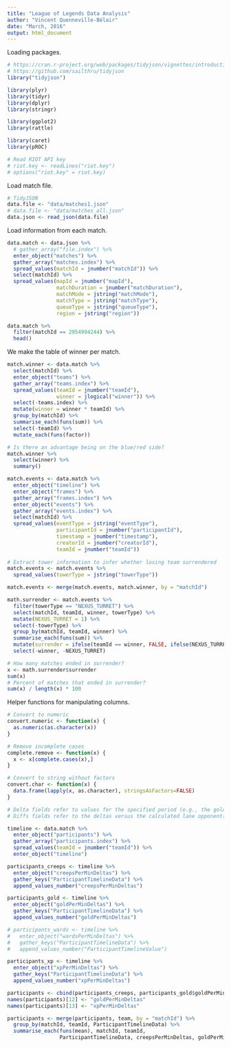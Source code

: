 ```yaml
---
title: "League of Legends Data Analysis"
author: "Vincent Quenneville-Bélair"
date: "March, 2016"
output: html_document
---
```


Loading packages.
```r
# https://cran.r-project.org/web/packages/tidyjson/vignettes/introduction-to-tidyjson.html
# https://github.com/sailthru/tidyjson
library("tidyjson")

library(plyr)
library(tidyr)
library(dplyr)
library(stringr)

library(ggplot2)
library(rattle)

library(caret)
library(pROC)
```

```r
# Read RIOT API key
# riot.key <- readLines("riot.key")
# options("riot.key" = riot.key)
```

Load match file.
```r
# TidyJSON
data.file <- "data/matches1.json"
# data.file <- "data/matches_all.json"
data.json <- read_json(data.file)
```

Load information from each match.
```r
data.match <- data.json %>% 
  # gather_array("file.index") %>%
  enter_object("matches") %>%
  gather_array("matches.index") %>% 
  spread_values(matchId = jnumber("matchId")) %>%
  select(matchId) %>%
  spread_values(mapId = jnumber("mapId"),
                matchDuration = jnumber("matchDuration"),
                matchMode = jstring("matchMode"),
                matchType = jstring("matchType"),
                queueType = jstring("queueType"),
                region = jstring("region"))

data.match %>%
  filter(matchId == 2054994244) %>%
  head()
```

We make the table of winner per match.
```r
match.winner <- data.match %>%
  select(matchId) %>%
  enter_object("teams") %>%
  gather_array("teams.index") %>% 
  spread_values(teamId = jnumber("teamId"),
                winner = jlogical("winner")) %>%
  select(-teams.index) %>%
  mutate(winner = winner * teamId) %>%
  group_by(matchId) %>%
  summarise_each(funs(sum)) %>%
  select(-teamId) %>%
  mutate_each(funs(factor))

# Is there an advantage being on the blue/red side?
match.winner %>% 
  select(winner) %>%
  summary()
```

```r
match.events <- data.match %>%
  enter_object("timeline") %>%
  enter_object("frames") %>%
  gather_array("frames.index") %>%
  enter_object("events") %>%
  gather_array("events.index") %>%
  select(matchId) %>%
  spread_values(eventType = jstring("eventType"),
                participantId = jnumber("participantId"), 
                timestamp = jnumber("timestamp"),
                creatorId = jnumber("creatorId"),
                teamId = jnumber("teamId"))
                
# Extract tower information to infer whether losing team surrendered
match.events <- match.events %>%
  spread_values(towerType = jstring("towerType"))

match.events <- merge(match.events, match.winner, by = "matchId")

math.surrender <- match.events %>%
  filter(towerType == "NEXUS_TURRET") %>%
  select(matchId, teamId, winner, towerType) %>%
  mutate(NEXUS_TURRET = 1) %>%
  select(-towerType) %>%
  group_by(matchId, teamId, winner) %>%
  summarise_each(funs(sum)) %>%
  mutate(surrender = ifelse(teamId == winner, FALSE, ifelse(NEXUS_TURRET < 2, TRUE, FALSE))) %>%
  select(-winner, -NEXUS_TURRET)

# How many matches ended in surrender?
x <- math.surrender$surrender
sum(x)
# Percent of matches that ended in surrender?
sum(x) / length(x) * 100
```

Helper functions for manipulating columns.
```r
# Convert to numeric
convert.numeric <- function(x) {
  as.numeric(as.character(x))
}

# Remove incomplete cases
complete.remove <- function(x) {
  x <- x[complete.cases(x),]  
}

# Convert to string without factors
convert.char <- function(x) {
  data.frame(lapply(x, as.character), stringsAsFactors=FALSE) 
}
```

```r
# Delta fields refer to values for the specified period (e.g., the gold per minute over the first 10 minutes of the game versus the second 20 minutes of the game) 
# Diffs fields refer to the deltas versus the calculated lane opponent(s)

timeline <- data.match %>%
  enter_object("participants") %>%
  gather_array("participants.index") %>%
  spread_values(teamId = jnumber("teamId")) %>%
  enter_object("timeline")

participants_creeps <- timeline %>% 
  enter_object("creepsPerMinDeltas") %>%
  gather_keys("ParticipantTimelineData") %>%
  append_values_number("creepsPerMinDeltas")

participants_gold <- timeline %>% 
  enter_object("goldPerMinDeltas") %>%
  gather_keys("ParticipantTimelineData") %>%
  append_values_number("goldPerMinDeltas")

# participants_wards <- timeline %>% 
#   enter_object("wardsPerMinDeltas") %>%
#   gather_keys("ParticipantTimelineData") %>%
#   append_values_number("ParticipantTimelineValue")

participants_xp <- timeline %>% 
  enter_object("xpPerMinDeltas") %>%
  gather_keys("ParticipantTimelineData") %>%
  append_values_number("xpPerMinDeltas")

participants <- cbind(participants_creeps, participants_gold$goldPerMinDeltas, participants_xp$xpPerMinDeltas)
names(participants)[12] <- "goldPerMinDeltas"
names(participants)[13] <- "xpPerMinDeltas"

participants <- merge(participants, team, by = "matchId") %>%
  group_by(matchId, teamId, ParticipantTimelineData) %>%
  summarise_each(funs(mean), matchId, teamId,
                 ParticipantTimelineData, creepsPerMinDeltas, goldPerMinDeltas, xpPerMinDeltas)
```